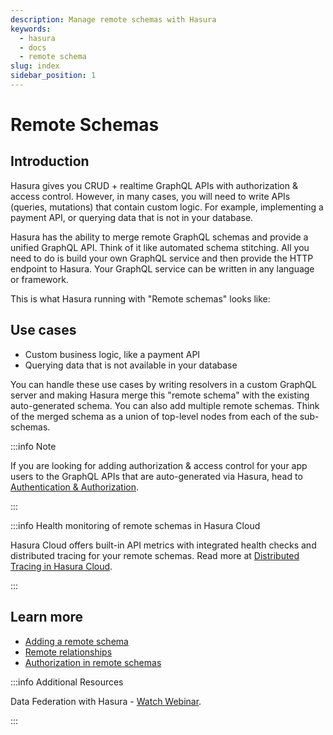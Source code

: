 ```yaml
---
description: Manage remote schemas with Hasura
keywords:
  - hasura
  - docs
  - remote schema
slug: index
sidebar_position: 1
---
```



# Remote Schemas

## Introduction

Hasura gives you CRUD + realtime GraphQL APIs with authorization & access control. However, in many cases, you will need to write APIs (queries, mutations) that contain custom logic. For example, implementing a payment API, or querying data that is not in your database.

Hasura has the ability to merge remote GraphQL schemas and provide a unified GraphQL API. Think of it like automated schema stitching. All you need to do is build your own GraphQL service and then provide the HTTP endpoint to Hasura. Your GraphQL service can be written in any language or framework.

This is what Hasura running with "Remote schemas" looks like:

<Thumbnail
  src="/img/graphql/core/remote-schemas/remote-schema-arch.png"
  alt="Architecture of Hasura with remote schemas"
  width="900px"
  className="no-shadow"
/>

## Use cases

- Custom business logic, like a payment API
- Querying data that is not available in your database

You can handle these use cases by writing resolvers in a custom GraphQL server and making Hasura merge this "remote schema" with the existing auto-generated schema. You can also add multiple remote schemas. Think of the merged schema as a union of top-level nodes from each of the sub-schemas.

:::info Note

If you are looking for adding authorization & access control for your app users to the GraphQL APIs that are auto-generated via Hasura, head to [Authentication & Authorization](/auth/index.mdx).

:::

:::info Health monitoring of remote schemas in Hasura Cloud

Hasura Cloud offers built-in API metrics with integrated health checks and distributed tracing for your remote
schemas. Read more at [Distributed Tracing in Hasura Cloud](/observability/tracing.mdx).

:::

## Learn more

- [Adding a remote schema](/remote-schemas/adding-schema.mdx)
- [Remote relationships](/remote-schemas/remote-relationships/index.mdx)
- [Authorization in remote schemas](/remote-schemas/auth/index.mdx)

:::info Additional Resources

Data Federation with Hasura - [Watch Webinar](https://hasura.io/events/webinar/data-federation-hasura-graphql/?pg=docs&plcmt=body&cta=watch-webinar&tech=).

:::